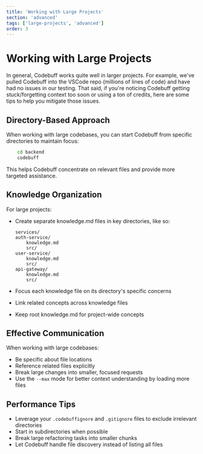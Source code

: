 ```yaml
---
title: 'Working with Large Projects'
section: 'advanced'
tags: ['large-projects', 'advanced']
order: 3
---
```


# Working with Large Projects

In general, Codebuff works quite well in larger projects. For example, we've pulled Codebuff into the VSCode repo (millions of lines of code) and have had no issues in our testing. That said, if you're noticing Codebuff getting stuck/forgetting context too soon or using a ton of credits, here are some tips to help you mitigate those issues.

## Directory-Based Approach

When working with large codebases, you can start Codebuff from specific directories to maintain focus:

```bash
    cd backend
    codebuff
```

This helps Codebuff concentrate on relevant files and provide more targeted assistance.

## Knowledge Organization

For large projects:

- Create separate knowledge.md files in key directories, like so:

  ```
  services/
  auth-service/
      knowledge.md
      src/
  user-service/
      knowledge.md
      src/
  api-gateway/
      knowledge.md
      src/
  ```

- Focus each knowledge file on its directory's specific concerns
- Link related concepts across knowledge files
- Keep root knowledge.md for project-wide concepts

## Effective Communication

When working with large codebases:

- Be specific about file locations
- Reference related files explicitly
- Break large changes into smaller, focused requests
- Use the `--max` mode for better context understanding by loading more files

## Performance Tips

- Leverage your `.codebuffignore` and `.gitignore` files to exclude irrelevant directories
- Start in subdirectories when possible
- Break large refactoring tasks into smaller chunks
- Let Codebuff handle file discovery instead of listing all files
